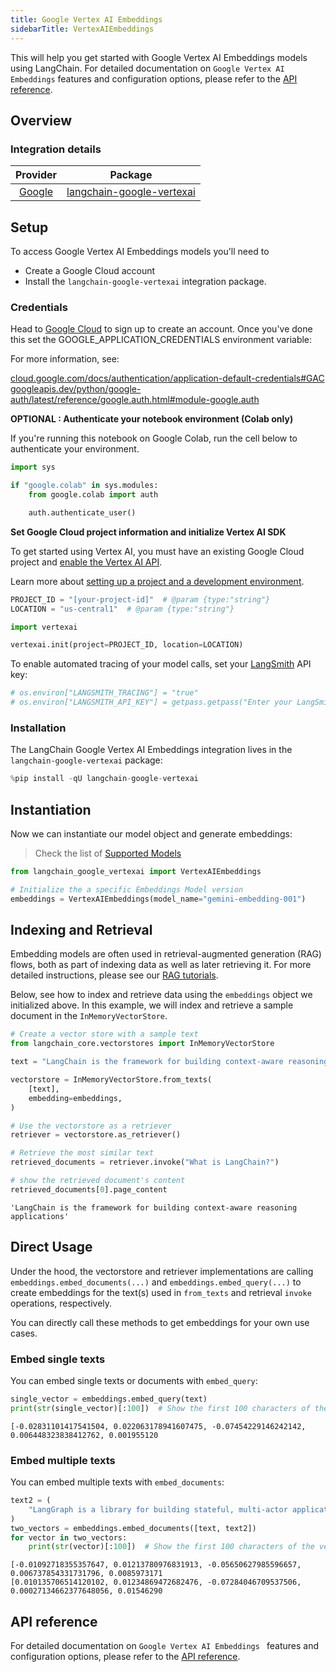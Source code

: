 ```yaml
---
title: Google Vertex AI Embeddings
sidebarTitle: VertexAIEmbeddings
---
```


This will help you get started with Google Vertex AI Embeddings models using LangChain. For detailed documentation on `Google Vertex AI Embeddings` features and configuration options, please refer to the [API reference](https://python.langchain.com/api_reference/google_vertexai/embeddings/langchain_google_vertexai.embeddings.VertexAIEmbeddings.html).

## Overview

### Integration details

| Provider | Package |
|:--------:|:-------:|
| [Google](https://python.langchain.com/docs/integrations/providers/google/) | [langchain-google-vertexai](https://python.langchain.com/api_reference/google_vertexai/embeddings/langchain_google_vertexai.embeddings.VertexAIEmbeddings.html) |

## Setup

To access Google Vertex AI Embeddings models you'll need to

- Create a Google Cloud account
- Install the `langchain-google-vertexai` integration package.

### Credentials

Head to [Google Cloud](https://cloud.google.com/free/) to sign up to create an account. Once you've done this set the GOOGLE_APPLICATION_CREDENTIALS environment variable:

For more information, see:

[cloud.google.com/docs/authentication/application-default-credentials#GAC](https://cloud.google.com/docs/authentication/application-default-credentials#GAC)
[googleapis.dev/python/google-auth/latest/reference/google.auth.html#module-google.auth](https://googleapis.dev/python/google-auth/latest/reference/google.auth.html#module-google.auth)

**OPTIONAL : Authenticate your notebook environment (Colab only)**

If you're running this notebook on Google Colab, run the cell below to authenticate your environment.

```python
import sys

if "google.colab" in sys.modules:
    from google.colab import auth

    auth.authenticate_user()
```

**Set Google Cloud project information and initialize Vertex AI SDK**

To get started using Vertex AI, you must have an existing Google Cloud project and [enable the Vertex AI API](https://console.cloud.google.com/flows/enableapi?apiid=aiplatform.googleapis.com).

Learn more about [setting up a project and a development environment](https://cloud.google.com/vertex-ai/docs/start/cloud-environment).

```python
PROJECT_ID = "[your-project-id]"  # @param {type:"string"}
LOCATION = "us-central1"  # @param {type:"string"}

import vertexai

vertexai.init(project=PROJECT_ID, location=LOCATION)
```

To enable automated tracing of your model calls, set your [LangSmith](https://docs.smith.langchain.com/) API key:

```python
# os.environ["LANGSMITH_TRACING"] = "true"
# os.environ["LANGSMITH_API_KEY"] = getpass.getpass("Enter your LangSmith API key: ")
```

### Installation

The LangChain Google Vertex AI Embeddings integration lives in the `langchain-google-vertexai` package:

```python
%pip install -qU langchain-google-vertexai
```

## Instantiation

Now we can instantiate our model object and generate embeddings:
>Check the list of [Supported Models](https://cloud.google.com/vertex-ai/generative-ai/docs/embeddings/get-text-embeddings#supported-models)

```python
from langchain_google_vertexai import VertexAIEmbeddings

# Initialize the a specific Embeddings Model version
embeddings = VertexAIEmbeddings(model_name="gemini-embedding-001")
```

## Indexing and Retrieval

Embedding models are often used in retrieval-augmented generation (RAG) flows, both as part of indexing data as well as later retrieving it. For more detailed instructions, please see our [RAG tutorials](/oss/langchain/rag).

Below, see how to index and retrieve data using the `embeddings` object we initialized above. In this example, we will index and retrieve a sample document in the `InMemoryVectorStore`.

```python
# Create a vector store with a sample text
from langchain_core.vectorstores import InMemoryVectorStore

text = "LangChain is the framework for building context-aware reasoning applications"

vectorstore = InMemoryVectorStore.from_texts(
    [text],
    embedding=embeddings,
)

# Use the vectorstore as a retriever
retriever = vectorstore.as_retriever()

# Retrieve the most similar text
retrieved_documents = retriever.invoke("What is LangChain?")

# show the retrieved document's content
retrieved_documents[0].page_content
```

```output
'LangChain is the framework for building context-aware reasoning applications'
```

## Direct Usage

Under the hood, the vectorstore and retriever implementations are calling `embeddings.embed_documents(...)` and `embeddings.embed_query(...)` to create embeddings for the text(s) used in `from_texts` and retrieval `invoke` operations, respectively.

You can directly call these methods to get embeddings for your own use cases.

### Embed single texts

You can embed single texts or documents with `embed_query`:

```python
single_vector = embeddings.embed_query(text)
print(str(single_vector)[:100])  # Show the first 100 characters of the vector
```

```output
[-0.02831101417541504, 0.022063178941607475, -0.07454229146242142, 0.006448323838412762, 0.001955120
```

### Embed multiple texts

You can embed multiple texts with `embed_documents`:

```python
text2 = (
    "LangGraph is a library for building stateful, multi-actor applications with LLMs"
)
two_vectors = embeddings.embed_documents([text, text2])
for vector in two_vectors:
    print(str(vector)[:100])  # Show the first 100 characters of the vector
```

```output
[-0.01092718355357647, 0.01213780976831913, -0.05650627985596657, 0.006737854331731796, 0.0085973171
[0.010135706514120102, 0.01234869472682476, -0.07284046709537506, 0.00027134662377648056, 0.01546290
```

## API reference

For detailed documentation on `Google Vertex AI Embeddings
` features and configuration options, please refer to the [API reference](https://python.langchain.com/api_reference/google_vertexai/embeddings/langchain_google_vertexai.embeddings.VertexAIEmbeddings.html).
